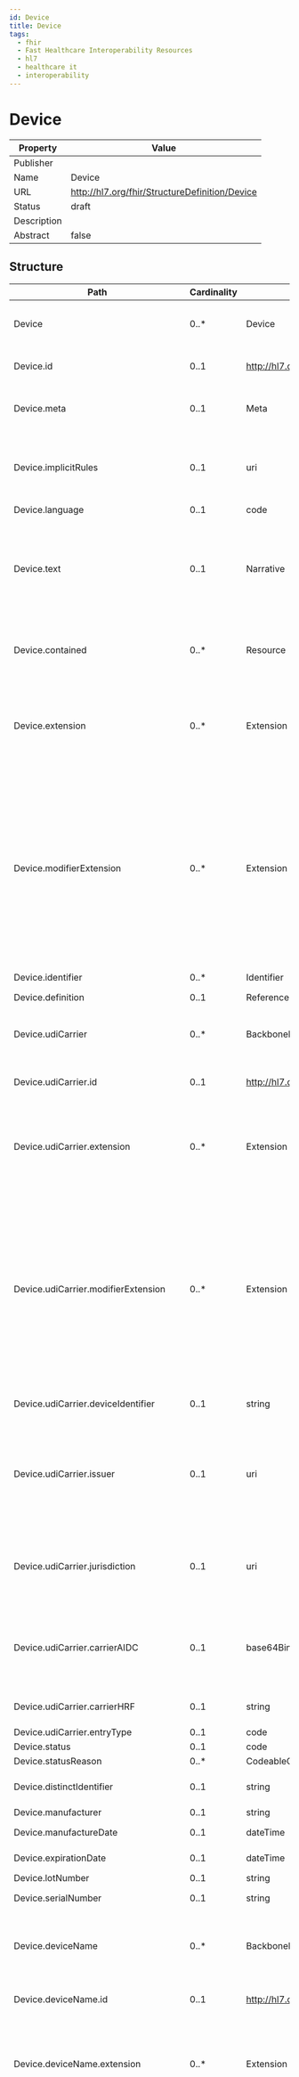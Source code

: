 ```yaml
---
id: Device
title: Device
tags:
  - fhir
  - Fast Healthcare Interoperability Resources
  - hl7
  - healthcare it
  - interoperability
---
```



# Device


<head>
  <meta name="keywords" content="fhir, hl7, interoperability, healthcare" />
  <script type="application/ld+json">
    {JSON.stringify({
      '@context': 'https://schema.org/',
      '@type': 'Organization',
      name: 'IGUHealth',
      url: 'https://iguhealth.app',
      logo: 'https://iguhealth.app/img/logo.svg',
    })}
  </script>
</head>


|Property|Value|
|---|---|
|Publisher||
|Name|Device|
|URL|http://hl7.org/fhir/StructureDefinition/Device|
|Status|draft|
|Description||
|Abstract|false|

   ## Structure

   | Path | Cardinality | Type | Description
  | ---- | ----------- | ---- | -------  
 | Device | 0..* | Device | A type of a manufactured item that is used in the provision of healthcare without being substantially changed through that activity. The device may be a medical or non-medical device. 
 | Device.id | 0..1 | http://hl7.org/fhirpath/System.String | The logical id of the resource, as used in the URL for the resource. Once assigned, this value never changes. 
 | Device.meta | 0..1 | Meta | The metadata about the resource. This is content that is maintained by the infrastructure. Changes to the content might not always be associated with version changes to the resource. 
 | Device.implicitRules | 0..1 | uri | A reference to a set of rules that were followed when the resource was constructed, and which must be understood when processing the content. Often, this is a reference to an implementation guide that defines the special rules along with other profiles etc. 
 | Device.language | 0..1 | code | The base language in which the resource is written. 
 | Device.text | 0..1 | Narrative | A human-readable narrative that contains a summary of the resource and can be used to represent the content of the resource to a human. The narrative need not encode all the structured data, but is required to contain sufficient detail to make it "clinically safe" for a human to just read the narrative. Resource definitions may define what content should be represented in the narrative to ensure clinical safety. 
 | Device.contained | 0..* | Resource | These resources do not have an independent existence apart from the resource that contains them - they cannot be identified independently, and nor can they have their own independent transaction scope. 
 | Device.extension | 0..* | Extension | May be used to represent additional information that is not part of the basic definition of the resource. To make the use of extensions safe and manageable, there is a strict set of governance  applied to the definition and use of extensions. Though any implementer can define an extension, there is a set of requirements that SHALL be met as part of the definition of the extension. 
 | Device.modifierExtension | 0..* | Extension | May be used to represent additional information that is not part of the basic definition of the resource and that modifies the understanding of the element that contains it and/or the understanding of the containing element's descendants. Usually modifier elements provide negation or qualification. To make the use of extensions safe and manageable, there is a strict set of governance applied to the definition and use of extensions. Though any implementer is allowed to define an extension, there is a set of requirements that SHALL be met as part of the definition of the extension. Applications processing a resource are required to check for modifier extensions.Modifier extensions SHALL NOT change the meaning of any elements on Resource or DomainResource (including cannot change the meaning of modifierExtension itself). 
 | Device.identifier | 0..* | Identifier | Unique instance identifiers assigned to a device by manufacturers other organizations or owners. 
 | Device.definition | 0..1 | Reference | The reference to the definition for the device. 
 | Device.udiCarrier | 0..* | BackboneElement | Unique device identifier (UDI) assigned to device label or package.  Note that the Device may include multiple udiCarriers as it either may include just the udiCarrier for the jurisdiction it is sold, or for multiple jurisdictions it could have been sold. 
 | Device.udiCarrier.id | 0..1 | http://hl7.org/fhirpath/System.String | Unique id for the element within a resource (for internal references). This may be any string value that does not contain spaces. 
 | Device.udiCarrier.extension | 0..* | Extension | May be used to represent additional information that is not part of the basic definition of the element. To make the use of extensions safe and manageable, there is a strict set of governance  applied to the definition and use of extensions. Though any implementer can define an extension, there is a set of requirements that SHALL be met as part of the definition of the extension. 
 | Device.udiCarrier.modifierExtension | 0..* | Extension | May be used to represent additional information that is not part of the basic definition of the element and that modifies the understanding of the element in which it is contained and/or the understanding of the containing element's descendants. Usually modifier elements provide negation or qualification. To make the use of extensions safe and manageable, there is a strict set of governance applied to the definition and use of extensions. Though any implementer can define an extension, there is a set of requirements that SHALL be met as part of the definition of the extension. Applications processing a resource are required to check for modifier extensions.Modifier extensions SHALL NOT change the meaning of any elements on Resource or DomainResource (including cannot change the meaning of modifierExtension itself). 
 | Device.udiCarrier.deviceIdentifier | 0..1 | string | The device identifier (DI) is a mandatory, fixed portion of a UDI that identifies the labeler and the specific version or model of a device. 
 | Device.udiCarrier.issuer | 0..1 | uri | Organization that is charged with issuing UDIs for devices.  For example, the US FDA issuers include :1) GS1: http://hl7.org/fhir/NamingSystem/gs1-di, 2) HIBCC:http://hl7.org/fhir/NamingSystem/hibcc-dI, 3) ICCBBA for blood containers:http://hl7.org/fhir/NamingSystem/iccbba-blood-di, 4) ICCBA for other devices:http://hl7.org/fhir/NamingSystem/iccbba-other-di. 
 | Device.udiCarrier.jurisdiction | 0..1 | uri | The identity of the authoritative source for UDI generation within a  jurisdiction.  All UDIs are globally unique within a single namespace with the appropriate repository uri as the system.  For example,  UDIs of devices managed in the U.S. by the FDA, the value is  http://hl7.org/fhir/NamingSystem/fda-udi. 
 | Device.udiCarrier.carrierAIDC | 0..1 | base64Binary | The full UDI carrier of the Automatic Identification and Data Capture (AIDC) technology representation of the barcode string as printed on the packaging of the device - e.g., a barcode or RFID.   Because of limitations on character sets in XML and the need to round-trip JSON data through XML, AIDC Formats *SHALL* be base64 encoded. 
 | Device.udiCarrier.carrierHRF | 0..1 | string | The full UDI carrier as the human readable form (HRF) representation of the barcode string as printed on the packaging of the device. 
 | Device.udiCarrier.entryType | 0..1 | code | A coded entry to indicate how the data was entered. 
 | Device.status | 0..1 | code | Status of the Device availability. 
 | Device.statusReason | 0..* | CodeableConcept | Reason for the dtatus of the Device availability. 
 | Device.distinctIdentifier | 0..1 | string | The distinct identification string as required by regulation for a human cell, tissue, or cellular and tissue-based product. 
 | Device.manufacturer | 0..1 | string | A name of the manufacturer. 
 | Device.manufactureDate | 0..1 | dateTime | The date and time when the device was manufactured. 
 | Device.expirationDate | 0..1 | dateTime | The date and time beyond which this device is no longer valid or should not be used (if applicable). 
 | Device.lotNumber | 0..1 | string | Lot number assigned by the manufacturer. 
 | Device.serialNumber | 0..1 | string | The serial number assigned by the organization when the device was manufactured. 
 | Device.deviceName | 0..* | BackboneElement | This represents the manufacturer's name of the device as provided by the device, from a UDI label, or by a person describing the Device.  This typically would be used when a person provides the name(s) or when the device represents one of the names available from DeviceDefinition. 
 | Device.deviceName.id | 0..1 | http://hl7.org/fhirpath/System.String | Unique id for the element within a resource (for internal references). This may be any string value that does not contain spaces. 
 | Device.deviceName.extension | 0..* | Extension | May be used to represent additional information that is not part of the basic definition of the element. To make the use of extensions safe and manageable, there is a strict set of governance  applied to the definition and use of extensions. Though any implementer can define an extension, there is a set of requirements that SHALL be met as part of the definition of the extension. 
 | Device.deviceName.modifierExtension | 0..* | Extension | May be used to represent additional information that is not part of the basic definition of the element and that modifies the understanding of the element in which it is contained and/or the understanding of the containing element's descendants. Usually modifier elements provide negation or qualification. To make the use of extensions safe and manageable, there is a strict set of governance applied to the definition and use of extensions. Though any implementer can define an extension, there is a set of requirements that SHALL be met as part of the definition of the extension. Applications processing a resource are required to check for modifier extensions.Modifier extensions SHALL NOT change the meaning of any elements on Resource or DomainResource (including cannot change the meaning of modifierExtension itself). 
 | Device.deviceName.name | 1..1 | string | The name that identifies the device. 
 | Device.deviceName.type | 1..1 | code | The type of deviceName.UDILabelName / UserFriendlyName / PatientReportedName / ManufactureDeviceName / ModelName. 
 | Device.modelNumber | 0..1 | string | The manufacturer's model number for the device. 
 | Device.partNumber | 0..1 | string | The part number or catalog number of the device. 
 | Device.type | 0..1 | CodeableConcept | The kind or type of device. 
 | Device.specialization | 0..* | BackboneElement | The capabilities supported on a  device, the standards to which the device conforms for a particular purpose, and used for the communication. 
 | Device.specialization.id | 0..1 | http://hl7.org/fhirpath/System.String | Unique id for the element within a resource (for internal references). This may be any string value that does not contain spaces. 
 | Device.specialization.extension | 0..* | Extension | May be used to represent additional information that is not part of the basic definition of the element. To make the use of extensions safe and manageable, there is a strict set of governance  applied to the definition and use of extensions. Though any implementer can define an extension, there is a set of requirements that SHALL be met as part of the definition of the extension. 
 | Device.specialization.modifierExtension | 0..* | Extension | May be used to represent additional information that is not part of the basic definition of the element and that modifies the understanding of the element in which it is contained and/or the understanding of the containing element's descendants. Usually modifier elements provide negation or qualification. To make the use of extensions safe and manageable, there is a strict set of governance applied to the definition and use of extensions. Though any implementer can define an extension, there is a set of requirements that SHALL be met as part of the definition of the extension. Applications processing a resource are required to check for modifier extensions.Modifier extensions SHALL NOT change the meaning of any elements on Resource or DomainResource (including cannot change the meaning of modifierExtension itself). 
 | Device.specialization.systemType | 1..1 | CodeableConcept | The standard that is used to operate and communicate. 
 | Device.specialization.version | 0..1 | string | The version of the standard that is used to operate and communicate. 
 | Device.version | 0..* | BackboneElement | The actual design of the device or software version running on the device. 
 | Device.version.id | 0..1 | http://hl7.org/fhirpath/System.String | Unique id for the element within a resource (for internal references). This may be any string value that does not contain spaces. 
 | Device.version.extension | 0..* | Extension | May be used to represent additional information that is not part of the basic definition of the element. To make the use of extensions safe and manageable, there is a strict set of governance  applied to the definition and use of extensions. Though any implementer can define an extension, there is a set of requirements that SHALL be met as part of the definition of the extension. 
 | Device.version.modifierExtension | 0..* | Extension | May be used to represent additional information that is not part of the basic definition of the element and that modifies the understanding of the element in which it is contained and/or the understanding of the containing element's descendants. Usually modifier elements provide negation or qualification. To make the use of extensions safe and manageable, there is a strict set of governance applied to the definition and use of extensions. Though any implementer can define an extension, there is a set of requirements that SHALL be met as part of the definition of the extension. Applications processing a resource are required to check for modifier extensions.Modifier extensions SHALL NOT change the meaning of any elements on Resource or DomainResource (including cannot change the meaning of modifierExtension itself). 
 | Device.version.type | 0..1 | CodeableConcept | The type of the device version, e.g. manufacturer, approved, internal. 
 | Device.version.component | 0..1 | Identifier | A single component of the device version. 
 | Device.version.value | 1..1 | string | The version text. 
 | Device.property | 0..* | BackboneElement | The actual configuration settings of a device as it actually operates, e.g., regulation status, time properties. 
 | Device.property.id | 0..1 | http://hl7.org/fhirpath/System.String | Unique id for the element within a resource (for internal references). This may be any string value that does not contain spaces. 
 | Device.property.extension | 0..* | Extension | May be used to represent additional information that is not part of the basic definition of the element. To make the use of extensions safe and manageable, there is a strict set of governance  applied to the definition and use of extensions. Though any implementer can define an extension, there is a set of requirements that SHALL be met as part of the definition of the extension. 
 | Device.property.modifierExtension | 0..* | Extension | May be used to represent additional information that is not part of the basic definition of the element and that modifies the understanding of the element in which it is contained and/or the understanding of the containing element's descendants. Usually modifier elements provide negation or qualification. To make the use of extensions safe and manageable, there is a strict set of governance applied to the definition and use of extensions. Though any implementer can define an extension, there is a set of requirements that SHALL be met as part of the definition of the extension. Applications processing a resource are required to check for modifier extensions.Modifier extensions SHALL NOT change the meaning of any elements on Resource or DomainResource (including cannot change the meaning of modifierExtension itself). 
 | Device.property.type | 1..1 | CodeableConcept | Code that specifies the property DeviceDefinitionPropetyCode (Extensible). 
 | Device.property.valueQuantity | 0..* | Quantity | Property value as a quantity. 
 | Device.property.valueCode | 0..* | CodeableConcept | Property value as a code, e.g., NTP4 (synced to NTP). 
 | Device.patient | 0..1 | Reference | Patient information, If the device is affixed to a person. 
 | Device.owner | 0..1 | Reference | An organization that is responsible for the provision and ongoing maintenance of the device. 
 | Device.contact | 0..* | ContactPoint | Contact details for an organization or a particular human that is responsible for the device. 
 | Device.location | 0..1 | Reference | The place where the device can be found. 
 | Device.url | 0..1 | uri | A network address on which the device may be contacted directly. 
 | Device.note | 0..* | Annotation | Descriptive information, usage information or implantation information that is not captured in an existing element. 
 | Device.safety | 0..* | CodeableConcept | Provides additional safety characteristics about a medical device.  For example devices containing latex. 
 | Device.parent | 0..1 | Reference | The device that this device is attached to or is part of. 

 ## Search Parameters

   | Name | Type | Description  | Expression 
    | ---- | ---- | ------- | ------  
 | _text | string | Search on the narrative of the resource |   
 | _content | string | Search on the entire content of the resource |   
 | _filter | token | Filter search parameter which supports a more sophisticated grammar for searching. See [documentation](search_filter.html) for further details |   
 | _has | string | Provides limited support for reverse chaining - that is, selecting resources based on the properties of resources that refer to them (instead of chaining where resources can be selected based on the properties of resources that they refer to). See the FHIR search page for further documentation |   
 | _id | token | Logical id of this artifact | Resource.id  
 | _lastUpdated | date | When the resource version last changed | Resource.meta.lastUpdated  
 | _list | string | All resources in nominated list (by id, Type/id, url or one of the magic List types) |   
 | _profile | uri | Profiles this resource claims to conform to | Resource.meta.profile  
 | _query | token | A custom search profile that describes a specific defined query operation |   
 | _security | token | Security Labels applied to this resource | Resource.meta.security  
 | _source | uri | Identifies where the resource comes from | Resource.meta.source  
 | _tag | token | Tags applied to this resource | Resource.meta.tag  
 | _text | string | Search on the narrative text (html) of the resource |   
 | _type | token | Used when a search is performed in a context which doesn't limit the search to indicate which types are being searched. See the FHIR search page for further discussion |   
 | device-name | string | A server defined search that may match any of the string fields in Device.deviceName or Device.type. | Device.deviceName.name / Device.type.coding.display / Device.type.text  
 | identifier | token | Instance id from manufacturer, owner, and others | Device.identifier  
 | location | reference | A location, where the resource is found | Device.location  
 | manufacturer | string | The manufacturer of the device | Device.manufacturer  
 | model | string | The model of the device | Device.modelNumber  
 | organization | reference | The organization responsible for the device | Device.owner  
 | patient | reference | Patient information, if the resource is affixed to a person | Device.patient  
 | status | token | active / inactive / entered-in-error / unknown | Device.status  
 | type | token | The type of the device | Device.type  
 | udi-carrier | string | UDI Barcode (RFID or other technology) string in *HRF* format. | Device.udiCarrier.carrierHRF  
 | udi-di | string | The udi Device Identifier (DI) | Device.udiCarrier.deviceIdentifier  
 | url | uri | Network address to contact device | Device.url  


